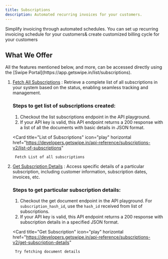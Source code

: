 ```yaml
---
title: Subscriptions
description: Automated recurring invoices for your customers.
---
```


Simplify invoicing through automated schedules. You can set up recurring invoicing schedule for your customers& create customized billing cycle for your customers

## What We Offer
<Note>
    All the features mentioned below, and more, can be accessed directly using
    the [Swipe Portal](https://app.getswipe.in/list/subscriptions).
</Note>

1. [Fetch All Subscriptions](https://developers.getswipe.in/api-reference/subscriptions/list-of-subscriptions) : Retrieve a complete list of all subscriptions in your system based on the status, enabling seamless tracking and management.
    ### Steps to get list of subscriptions created:
    1. Checkout the list subscriptions endpoint in the API playground.
    2. If your API key is valid, this API endpoint returns a 200 response with a list of all the documents with basic details in JSON format.
    
    <Card
        title="List of Subscriptions"
        icon="play"
        horizontal
        href="https://developers.getswipe.in/api-reference/subscriptions-v2/list-of-subscriptions"
    >
        Fetch List of all subscriptions
    </Card>
2. [Get Subscription Details](https://developers.getswipe.in/api-reference/subscriptions/get-subscription-details) : Access specific details of a particular subscription, including customer information, subscription dates, invoices, etc.
    ### Steps to get particular subscription details:
    1. Checkout the get document endpoint in the API playground. For `subscription_hash_id`, use the `hash_id` received from list of subscriptions.
    2. If your API key is valid, this API endpoint returns a 200 response with subscription details in a specified JSON format.

    <Card
        title="Get Subscription"
        icon="play"
        horizontal
        href="https://developers.getswipe.in/api-reference/subscriptions-v2/get-subscription-details"
    >
        Try fetching document details
    </Card>
